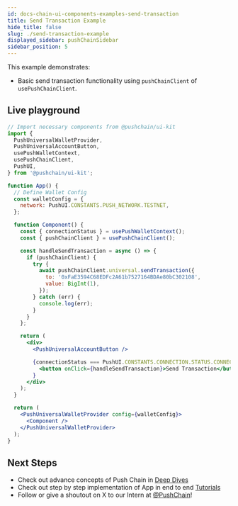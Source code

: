 ```yaml
---
id: docs-chain-ui-components-examples-send-transaction
title: Send Transaction Example
hide_title: false
slug: ./send-transaction-example
displayed_sidebar: pushChainSidebar
sidebar_position: 5
---
```


<head>
  <title>Send Transaction Example | Examples | UI Kit | Push Chain Docs</title>
</head>

<!-- Content Start -->

This example demonstrates: 
- Basic send transaction functionality using `pushChainClient` of `usePushChainClient`.

## Live playground

```jsx live
// Import necessary components from @pushchain/ui-kit
import {
  PushUniversalWalletProvider,
  PushUniversalAccountButton,
  usePushWalletContext,
  usePushChainClient,
  PushUI,
} from '@pushchain/ui-kit';

function App() {
  // Define Wallet Config
  const walletConfig = {
    network: PushUI.CONSTANTS.PUSH_NETWORK.TESTNET,
  };

  function Component() {
    const { connectionStatus } = usePushWalletContext();
    const { pushChainClient } = usePushChainClient();

    const handleSendTransaction = async () => {
      if (pushChainClient) {
        try {
          await pushChainClient.universal.sendTransaction({
            to: '0xFaE3594C68EDFc2A61b7527164BDAe80bC302108',
            value: BigInt(1),
          });
        } catch (err) {
          console.log(err);
        }
      }
    };

    return (
      <div>
        <PushUniversalAccountButton />

        {connectionStatus === PushUI.CONSTANTS.CONNECTION.STATUS.CONNECTED &&
          <button onClick={handleSendTransaction}>Send Transaction</button>
        }
      </div>
    );
  }

  return (
    <PushUniversalWalletProvider config={walletConfig}>
      <Component />
    </PushUniversalWalletProvider>
  );
}
```

## Next Steps
- Check out advance concepts of Push Chain in [Deep Dives](/docs/chain/deep-dives)
- Check out step by step implementation of App in end to end [Tutorials](/docs/chain/tutorials)
- Follow or give a shoutout on X to our Intern at [@PushChain](https://x.com/PushChain)!